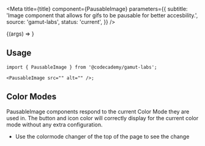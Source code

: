 

<Meta
  title={title}
  component={PausableImage}
  parameters={{
    subtitle:
      'Image component that allows for gifs to be pausable for better accesbility.',
    source: 'gamut-labs',
    status: 'current',
  }}
/>

<Canvas>
  <Story
    name="PausableImage"
    args={{
      src:
        '//images.ctfassets.net/go6kr6r0ykrq/2vjTCK9DmJ6BOd5NtFxNIG/e5ced4209aef5241cd581841fa6e2511/learn-css_box-model_06.16.gif',
      alt: 'demonstration of learning environment',
    }}
  >
    {(args) => <PausableImage {...args} />}
  </Story>
</Canvas>

<PropsTable story="PausableImage" />

## Usage

```tsx
import { PausableImage } from '@codecademy/gamut-labs';

<PausableImage src="" alt="" />;
```

## Color Modes

PausableImage components respond to the current <LinkTo id="foundations-color-mode--page">Color Mode</LinkTo> they are used in. The button and icon color will correctly display for the current color mode without any extra configuration.

- Use the colormode changer of the top of the page to see the change
